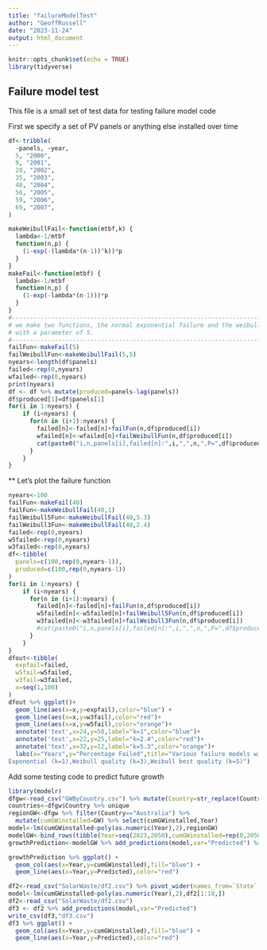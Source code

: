 ```yaml
---
title: "failureModelTest"
author: "GeoffRussell"
date: "2023-11-24"
output: html_document
---
```


```r
knitr::opts_chunk$set(echo = TRUE)
library(tidyverse)
```

## Failure model test

This file is a small set of test data for testing failure model code

First we specify a set of PV panels or anything else installed over time

```r
df<-tribble(
  ~panels, ~year,
  5, "2000",
  9, "2001",
  20, "2002",
  35, "2003",
  40, "2004",
  56, "2005",
  59, "2006",
  69, "2007",
)
```


```r
makeWeibullFail<-function(mtbf,k) {
  lambda<-1/mtbf
  function(n,p) {
    (1-exp(-(lambda*(n-1))^k))*p
  }
}
makeFail<-function(mtbf) {
  lambda<-1/mtbf
  function(n,p) {
    (1-exp(-lambda*(n-1)))*p
  }
}
#----------------------------------------------------------------------------------
# we make two functions, the normal exponential failure and the weibull failure
# with a parameter of 5.  
#----------------------------------------------------------------------------------
failFun<-makeFail(5)
failWeibullFun<-makeWeibullFail(5,5)
nyears<-length(df$panels)
failed<-rep(0,nyears)
wfailed<-rep(0,nyears)
print(nyears)
df <- df %>% mutate(produced=panels-lag(panels))
df$produced[1]=df$panels[1]
for(i in 1:nyears) {
    if (i<nyears) {
      for(n in (i+1):nyears) {
        failed[n]<-failed[n]+failFun(n,df$produced[i])
        wfailed[n]<-wfailed[n]+failWeibullFun(n,df$produced[i])
        cat(paste0("i,n,panels[i],failed[n]:",i,",",n,",P=",df$produced[i],",F=",failed[n],",WF=",wfailed[n],"\n"))
      }
    }
}
```

** Let's plot the failure function

```r
nyears<-100
failFun<-makeFail(40)
failFun<-makeWeibullFail(40,1)
failWeibull5Fun<-makeWeibullFail(40,5.3)
failWeibull3Fun<-makeWeibullFail(40,2.4)
failed<-rep(0,nyears)
w5failed<-rep(0,nyears)
w3failed<-rep(0,nyears)
df<-tibble(
  panels=c(100,rep(0,nyears-1)),
  produced=c(100,rep(0,nyears-1))
)
for(i in 1:nyears) {
    if (i<nyears) {
      for(n in (i+1):nyears) {
        failed[n]<-failed[n]+failFun(n,df$produced[i])
        w5failed[n]<-w5failed[n]+failWeibull5Fun(n,df$produced[i])
        w3failed[n]<-w3failed[n]+failWeibull3Fun(n,df$produced[i])
        #cat(paste0("i,n,panels[i],failed[n]:",i,",",n,",P=",df$produced[i],",F=",failed[n],",WF=",wfailed[n],"\n"))
      }
    }
}
dfout<-tibble(
  expfail=failed,
  w5fail=w5failed,
  w3fail=w3failed,
  x=seq(1,100)
)
dfout %>% ggplot()+
  geom_line(aes(x=x,y=expfail),color="blue") +
  geom_line(aes(x=x,y=w3fail),color="red")+
  geom_line(aes(x=x,y=w5fail),color="orange")+
  annotate('text',x=24,y=50,label="k=1",color="blue")+
  annotate('text',x=22,y=25,label="k=2.4",color="red")+
  annotate('text',x=32,y=12,label="k=5.3",color="orange")+
  labs(x="Years",y="Percentage Failed",title="Various failure models with average panel life of 40 years,
Exponential (k=1),Weibull quality (k=3),Weibull best quality (k=5)")
```

Add some testing code to predict future growth

```r
library(modelr)
dfgw<-read_csv("GWByCountry.csv") %>% mutate(Country=str_replace(Country,"Total ",""))
countries<-dfgw$Country %>% unique
regionGW<-dfgw %>% filter(Country=="Australia") %>% 
  mutate(cumGWinstalled=GW) %>% select(cumGWinstalled,Year) 
model<-lm(cumGWinstalled~poly(as.numeric(Year),2),regionGW)
modelGW<-bind_rows(tibble(Year=seq(2023,2050),cumGWinstalled=rep(0,2050-2023+1)),regionGW)
growthPrediction<-modelGW %>% add_predictions(model,var="Predicted") %>% arrange(Year)

growthPrediction %>% ggplot() + 
  geom_col(aes(x=Year,y=cumGWinstalled),fill="blue") + 
  geom_line(aes(x=Year,y=Predicted),color="red")

df2<-read_csv("SolarWaste/df2.csv") %>% pivot_wider(names_from=`State`,values_from=`GW`) 
model<-lm(cumGWinstalled~poly(as.numeric(Year),2),df2[1:18,])
df2<-read_csv("SolarWaste/df2.csv")
df3 <- df2 %>% add_predictions(model,var="Predicted") 
write_csv(df3,"df3.csv")
df3 %>% ggplot() + 
  geom_col(aes(x=Year,y=cumGWinstalled),fill="blue") + 
  geom_line(aes(x=Year,y=Predicted),color="red")



```